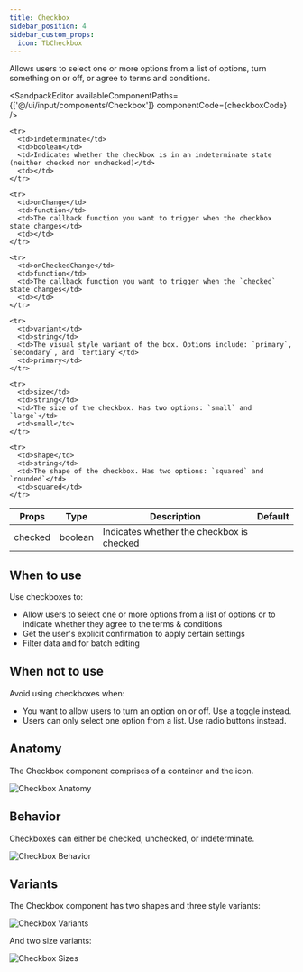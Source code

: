 ```yaml
---
title: Checkbox
sidebar_position: 4
sidebar_custom_props:
  icon: TbCheckbox
---
```





Allows users to select one or more options from a list of options, turn something on or off, or agree to terms and conditions. 

<Tabs>
<TabItem value="usage" label="Usage" default>

<SandpackEditor
  availableComponentPaths={['@/ui/input/components/Checkbox']}
  componentCode={checkboxCode} 
/>

</TabItem>

<TabItem value="props" label="Props">

<table>
  <thead>
    <tr>
      <th>Props</th>
      <th>Type</th>
      <th>Description</th>
      <th>Default</th>
    </tr>
  </thead>

  <tbody>
    <tr>
      <td>checked</td>
      <td>boolean</td>
      <td>Indicates whether the checkbox is checked</td>
      <td></td>
    </tr>

    <tr>
      <td>indeterminate</td>
      <td>boolean</td>
      <td>Indicates whether the checkbox is in an indeterminate state (neither checked nor unchecked)</td>
      <td></td>
    </tr>

    <tr>
      <td>onChange</td>
      <td>function</td>
      <td>The callback function you want to trigger when the checkbox state changes</td>
      <td></td>
    </tr>

    <tr>
      <td>onCheckedChange</td>
      <td>function</td>
      <td>The callback function you want to trigger when the `checked` state changes</td>
      <td></td>
    </tr>

    <tr>
      <td>variant</td>
      <td>string</td>
      <td>The visual style variant of the box. Options include: `primary`, `secondary`, and `tertiary`</td>
      <td>primary</td>
    </tr>

    <tr>
      <td>size</td>
      <td>string</td>
      <td>The size of the checkbox. Has two options: `small` and `large`</td>
      <td>small</td>
    </tr>

    <tr>
      <td>shape</td>
      <td>string</td>
      <td>The shape of the checkbox. Has two options: `squared` and `rounded`</td>
      <td>squared</td>
    </tr>

  </tbody>
</table>

</TabItem>

</Tabs>

## When to use

Use checkboxes to: 

- Allow users to select one or more options from a list of options or to indicate whether they agree to the terms & conditions  
- Get the user's explicit confirmation to apply certain settings
- Filter data and for batch editing 

## When not to use 

Avoid using checkboxes when:

- You want to allow users to turn an option on or off. Use a toggle instead.
- Users can only select one option from a list. Use radio buttons instead. 

## Anatomy

The Checkbox component comprises of a container and the icon. 

<div style={{textAlign: 'center'}}>
    <img src="/img/ui-components/checkbox/checkbox-anatomy.png" alt="Checkbox Anatomy" />
</div>

## 

## Behavior 

Checkboxes can either be checked, unchecked, or indeterminate. 

<div style={{textAlign: 'center'}}>
    <img src="/img/ui-components/checkbox/checkbox-behavior.png" alt="Checkbox Behavior" />
</div>

## Variants 

The Checkbox component has two shapes and three style variants:

<div style={{textAlign: 'center'}}>
    <img src="/img/ui-components/checkbox/checkbox-variants.png" alt="Checkbox Variants" />
</div>

And two size variants:

<div style={{textAlign: 'center'}}>
    <img src="/img/ui-components/checkbox/checkbox-sizes.png" alt="Checkbox Sizes" />
</div>